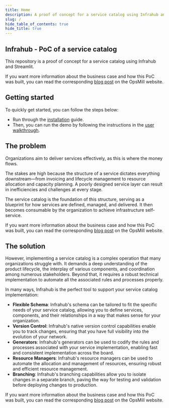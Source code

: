 ```yaml
---
title: Home
description: A proof of concept for a service catalog using Infrahub and Streamlit.
slug: /
hide_table_of_contents: true
hide_title: true
---
```



## Infrahub - PoC of a service catalog

This repository is a proof of concept for a service catalog using Infrahub and Streamlit.

<center>
  <VideoPlayer url='https://youtu.be/FbM9XA38wDk?si=8_lGl5zefZy9v7AM' light />
</center>

If you want more information about the business case and how this PoC was built, you can read the corresponding [blog post](https://opsmill.com/blog/how-to-turn-your-source-of-truth-into-a-service-factory/) on the OpsMill website.

<ReferenceLink title="Blog post" url="https://opsmill.com/blog/how-to-turn-your-source-of-truth-into-a-service-factory/" openInNewTab/>

## Getting started

To quickly get started, you can follow the steps below:
- Run through the [installation](getting-started/installation) guide.
- Then, you can run the demo by following the instructions in the [user walkthrough](getting-started/user-walkthrough).

## The problem

Organizations aim to deliver services effectively, as this is where the money flows.

The stakes are high because the structure of a service dictates everything downstream—from invoicing and lifecycle management to resource allocation and capacity planning. A poorly designed service layer can result in inefficiencies and challenges at every stage.

The service catalog is the foundation of this structure, serving as a blueprint for how services are defined, managed, and delivered. It then becomes consumable by the organization to achieve infrastructure self-service.

If you want more information about the business case and how this PoC was built, you can read the corresponding [blog post](https://opsmill.com/blog/how-to-turn-your-source-of-truth-into-a-service-factory/) on the OpsMill website.

<ReferenceLink title="Blog post" url="https://opsmill.com/blog/how-to-turn-your-source-of-truth-into-a-service-factory/" openInNewTab/>

## The solution

However, implementing a service catalog is a complex operation that many organizations struggle with. It demands a deep understanding of the product lifecycle, the interplay of various components, and coordination among numerous stakeholders. Beyond that, it requires a robust technical implementation to automate all the associated rules and processes properly.

In many ways, Infrahub is the perfect tool to support your service catalog implementation:
- **Flexible Schema**: Infrahub's schema can be tailored to fit the specific needs of your service catalog, allowing you to define services, components, and their relationships in a way that makes sense for your organization.
- **Version Control**: Infrahub's native version control capabilities enable you to track changes, ensuring that you have full visibility into the evolution of your network.
- **Generators**: Infrahub's generators can be used to codify the rules and processes associated with your service implementation, enabling fast and consistent implementation across the board.
- **Resource Managers**: Infrahub's resource managers can be used to automate the allocation and management of resources, ensuring robust and efficient resource management.
- **Branching**: Infrahub's branching capabilities allow you to isolate changes in a separate branch, paving the way for testing and validation before deploying changes to production.

If you want more information about the business case and how this PoC was built, you can read the corresponding [blog post](https://opsmill.com/blog/how-to-turn-your-source-of-truth-into-a-service-factory/) on the OpsMill website.

<ReferenceLink title="Blog post" url="https://opsmill.com/blog/how-to-turn-your-source-of-truth-into-a-service-factory/" openInNewTab/>
